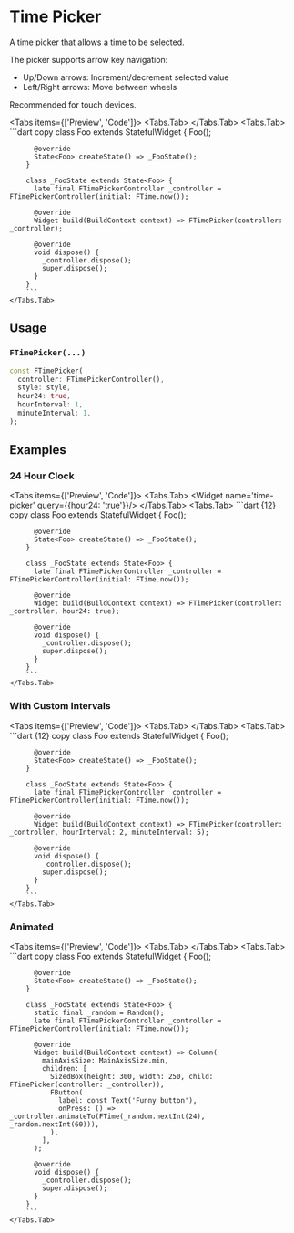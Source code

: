 
# Time Picker

A time picker that allows a time to be selected.

The picker supports arrow key navigation:

- Up/Down arrows: Increment/decrement selected value
- Left/Right arrows: Move between wheels

Recommended for touch devices.

<LinkBadgeGroup>
  <LinkBadge label="API Reference" href="https://pub.dev/documentation/forui/latest/forui.widgets.time_picker/" />
</LinkBadgeGroup>

<Tabs items={['Preview', 'Code']}>
    <Tabs.Tab>
        <Widget name='time-picker' query={{}}/>
    </Tabs.Tab>
    <Tabs.Tab>
        ```dart copy
        class Foo extends StatefulWidget {
          Foo();
        
          @override
          State<Foo> createState() => _FooState();
        }
        
        class _FooState extends State<Foo> {
          late final FTimePickerController _controller = FTimePickerController(initial: FTime.now());
        
          @override
          Widget build(BuildContext context) => FTimePicker(controller: _controller);
        
          @override
          void dispose() {
            _controller.dispose();
            super.dispose();
          }
        }
        ```
    </Tabs.Tab>
</Tabs>

## Usage

### `FTimePicker(...)`

```dart copy
const FTimePicker(
  controller: FTimePickerController(),
  style: style,
  hour24: true,
  hourInterval: 1,
  minuteInterval: 1,
);
```

## Examples

### 24 Hour Clock

<Tabs items={['Preview', 'Code']}>
    <Tabs.Tab>
        <Widget name='time-picker' query={{hour24: 'true'}}/>
    </Tabs.Tab>
    <Tabs.Tab>
        ```dart {12} copy
        class Foo extends StatefulWidget {
          Foo();

          @override
          State<Foo> createState() => _FooState();
        }

        class _FooState extends State<Foo> {
          late final FTimePickerController _controller = FTimePickerController(initial: FTime.now());

          @override
          Widget build(BuildContext context) => FTimePicker(controller: _controller, hour24: true);

          @override
          void dispose() {
            _controller.dispose();
            super.dispose();
          }
        }
        ```
    </Tabs.Tab>

</Tabs>

### With Custom Intervals

<Tabs items={['Preview', 'Code']}>
    <Tabs.Tab>
        <Widget name='time-picker' variant='interval'/>
    </Tabs.Tab>
    <Tabs.Tab>
        ```dart {12} copy
        class Foo extends StatefulWidget {
          Foo();

          @override
          State<Foo> createState() => _FooState();
        }

        class _FooState extends State<Foo> {
          late final FTimePickerController _controller = FTimePickerController(initial: FTime.now());

          @override
          Widget build(BuildContext context) => FTimePicker(controller: _controller, hourInterval: 2, minuteInterval: 5);

          @override
          void dispose() {
            _controller.dispose();
            super.dispose();
          }
        }
        ```
    </Tabs.Tab>

</Tabs>

### Animated

<Tabs items={['Preview', 'Code']}>
    <Tabs.Tab>
        <Widget name='time-picker' variant='animated' height={500}/>
    </Tabs.Tab>
    <Tabs.Tab>
        ```dart copy
        class Foo extends StatefulWidget {
          Foo();

          @override
          State<Foo> createState() => _FooState();
        }

        class _FooState extends State<Foo> {
          static final _random = Random();
          late final FTimePickerController _controller = FTimePickerController(initial: FTime.now());

          @override
          Widget build(BuildContext context) => Column(
            mainAxisSize: MainAxisSize.min,
            children: [
              SizedBox(height: 300, width: 250, child: FTimePicker(controller: _controller)),
              FButton(
                label: const Text('Funny button'),
                onPress: () => _controller.animateTo(FTime(_random.nextInt(24), _random.nextInt(60))),
              ),
            ],
          );

          @override
          void dispose() {
            _controller.dispose();
            super.dispose();
          }
        }
        ```
    </Tabs.Tab>

</Tabs>
